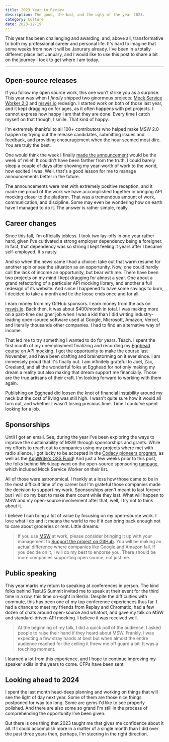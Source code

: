 ```yaml
---
title: 2023 Year in Review
description: The good, the bad, and the ugly of the year 2023.
category: Culture
date: 2023-12-19
---
```


This year has been challenging and awarding, and, above all, transformative to both my professional career and personal life. It's hard to imagine that some weeks from now it will be Janurary already. I've been in a totally different place last January, and I would like to use this post to share a bit on the journey I took to get where I am today.

---

## Open-source releases

If you follow my open source work, this one won't strike you as a surprise. This year was when I _finally_ shipped two ginormous projects: [Mock Service Worker 2.0](https://mswjs.io/blog/introducing-msw-2.0) and [mswjs.io](https://mswjs.io) redesign. I started work on both of those last year, and it kept dragging on for ages, as it often happens with pet projects. I cannot express how happy I am that they are done. Every time I catch myself on that though, I smile. That kind of happy.

I'm extremely thankful to all 100+ contributors who helped make MSW 2.0 happen by trying out the release candidates, submitting issues and feedback, and providing encouragement when the hour seemed most dire. You are truly the best.

One would think the week I finally [made the announcement](https://twitter.com/kettanaito/status/1716372594754994457) would be the week of relief. It couldn't have been farther from the truth. I could barely sleep a couple of days after showing my year-worth of work to the world, how excited I was. Well, that's a good lesson for me to manage announcements better in the future.

The announcements were met with extremely positive reception, and it made me proud of the work we have accomplished together in bringing API mocking closer to the platform. That was a tremendous amount of work, communication, and discipline. Some may even be wondering how on earth have I managed to do it. The answer is rather simple, really.

## Career changes

Since this fall, I'm officially jobless. I took two lay-offs in one year rather hard, given I've cultivated a strong employer dependency being a foreigner. In fact, that dependency was so strong I kept feeling it years after I became self-employed. It's nasty.

And so when the news came I had a choice: take out that warm resume for another spin or see the situation as an opportunity. Now, one could hardly call the lack of income an opportunity, but bear with me. There have been two projects on my mind I kept dragging for almost a year. One about a grand refactoring of a particular API mocking library, and another a full redesign of its website. And since I happened to have some savings to burn, I decided to take a month and tie the loose ends once and for all.

I earn money from my GitHub sponsors. I earn money from the ads on [mswjs.io](https://mswjs.io). Back then, it was about $400/month in total. I was making more on a part-time designer job when I was a kid than I did writing industry-leading open-source software used at Google, Microsoft, Amazon, Vercel, and literally thousands other companies. I had to find an alternative way of income.

That led me to try something I wanted to do for years. Teach. I spent the first month of my unemployment finalizing and recording my [Egghead course on API mocking](https://egghead.io/courses/mock-rest-and-graphql-apis-with-mock-service-worker-8d471ece). I got the opportunity to make the course last November, and have been drafting and brainstorming on it ever since. I am immensely proud that it's finally out. I am infinitely grateful to Joel, Zac, Creeland, and all the wonderful folks at Egghead for not only making my dream a reality but also making that dream support me financially. Those are the true artisans of their craft. I'm looking forward to working with them again.

Publishing on Egghead did loosen the knot of financial instability around my neck but the cost of living was still high. I wasn't quite sure how it would all turn out, and whether I wasn't losing precious time. Time I could've spent looking for a job.

## Sponsorships

Until I got an email. See, during the year I've been exploring the ways to improve the sustainability of MSW through sponsorships and grants. While my efforts to reach out to companies using my projects where met with radio silence, I got lucky to be accepted in the [Codacy pioneers program](https://www.codacy.com/pioneers), as well as the [AppWrite's OSS Fund](https://twitter.com/appwrite/status/1614935217961050115)! And just a few weeks prior to this post, the folks behind Workleap went on the open-source sponsoring [rampage](https://twitter.com/PatrickLafrance/status/1733300809150972244), which included Mock Service Worker on their list.

All of those were astronomical. I frankly at a loss how those came to be in the most difficult time of my career but I'm grateful those companies made the decision to support my work. Sponsorships aren't meant to last forever but I will do my best to make them count while they last. What will happen to MSW and my open-source involvement after that, well, I try not to think about it.

I believe I can bring a lot of value by focusing on my open-source work. I love what I do and it means the world to me if it can bring back enough not to care about groceries or rent. Little dreams.

> If you use [MSW](https://mswjs.io) at work, please consider bringing it up with your management to [Support the project on GitHub](https://github.com/sponsors/mswjs). You will be making an actual difference where companies like Google and Amazon fail. If you decide on it, I will do my best to endorse you. There should be more companies supporting open source, not just me.

## Public speaking

This year marks my return to speaking at conferences in person. The kind folks behind TestJS Summit invited me to speak at their event for the third time in a row, this time on-sight in Berlin. Despite the difficulties with commute, this has been one of my top conference experiences thus far. I had a chance to meet my friends from Replay and Chromatic, had a few dozen of chats around open-source and whatnot, and gave my talk on MSW and standard-driven API mocking. I believe it was received well.

> At the beginning of my talk, I did a quick poll of the audience. I asked people to raise their hand if they heard about MSW. Frankly, I was expecting a few stray hands at best but when almost the entire audience reached for the ceiling it threw me off guard a bit. It was a touching moment.

I learned a lot from this experience, and I hope to continue improving my speaker skills in the years to come. CFPs have been sent.

## Looking ahead to 2024

I spent the last month head-deep planning and working on things that will see the light of day next year. Some of them are those nice things postponed for way too long. Some are gems I'd like to see properly polished. And there are also some so grand I'm still in the process of comprehending the opportunity I've been given.

But there is one thing that 2023 taught me that gives me confidence about it all. If I could accomplish more in a matter of a single month than I did over the past three years then, perhaps, I'm steering in the right direction.
